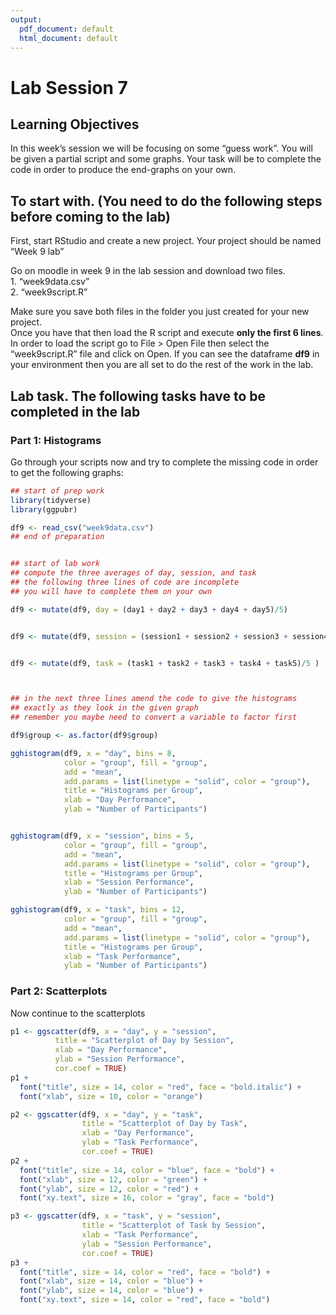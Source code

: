```yaml
---
output:
  pdf_document: default
  html_document: default
---
```

# Lab Session 7 {#Week9}

## Learning Objectives
In this week's session we will be focusing on some "guess work". You will be given a partial script and some graphs. Your task will be to complete the code in order to produce the end-graphs on your own.
  

## To start with. (You need to do the following steps before coming to the lab)
First, start RStudio and create a new project. Your project should be named "Week 9 lab"

Go on moodle in week 9 in the lab session and download two files.  
1. "week9data.csv"   
2. "week9script.R"  

Make sure you save both files in the folder you just created for your new project.  
Once you have that then load the R script and execute **only the first 6 lines**.
In order to load the script go to File > Open File then select the "week9script.R" file and click on Open. If you can see the dataframe **df9** in your environment then you are all set to do the rest of the work in the lab.


## Lab task. The following tasks have to be completed in the lab   
### Part 1: Histograms

Go through your scripts now and try to complete the missing code in order to get the following graphs:

```r
## start of prep work
library(tidyverse)
library(ggpubr)

df9 <- read_csv("week9data.csv")
## end of preparation


## start of lab work
## compute the three averages of day, session, and task
## the following three lines of code are incomplete
## you will have to complete them on your own

df9 <- mutate(df9, day = (day1 + day2 + day3 + day4 + day5)/5)


df9 <- mutate(df9, session = (session1 + session2 + session3 + session4)/4)


df9 <- mutate(df9, task = (task1 + task2 + task3 + task4 + task5)/5 )



## in the next three lines amend the code to give the histograms
## exactly as they look in the given graph
## remember you maybe need to convert a variable to factor first

df9$group <- as.factor(df9$group)

gghistogram(df9, x = "day", bins = 8, 
            color = "group", fill = "group",
            add = "mean", 
            add.params = list(linetype = "solid", color = "group"),
            title = "Histograms per Group",
            xlab = "Day Performance",
            ylab = "Number of Participants")


gghistogram(df9, x = "session", bins = 5, 
            color = "group", fill = "group",
            add = "mean", 
            add.params = list(linetype = "solid", color = "group"),
            title = "Histograms per Group",
            xlab = "Session Performance",
            ylab = "Number of Participants")

gghistogram(df9, x = "task", bins = 12, 
            color = "group", fill = "group",
            add = "mean", 
            add.params = list(linetype = "solid", color = "group"),
            title = "Histograms per Group",
            xlab = "Task Performance",
            ylab = "Number of Participants")

```

### Part 2: Scatterplots

Now continue to the scatterplots

```r
p1 <- ggscatter(df9, x = "day", y = "session",
          title = "Scatterplot of Day by Session",
          xlab = "Day Performance",
          ylab = "Session Performance",
          cor.coef = TRUE) 
p1 + 
  font("title", size = 14, color = "red", face = "bold.italic") +
  font("xlab", size = 10, color = "orange") 
```

```r
p2 <- ggscatter(df9, x = "day", y = "task",
                title = "Scatterplot of Day by Task",
                xlab = "Day Performance",
                ylab = "Task Performance",
                cor.coef = TRUE) 
p2 + 
  font("title", size = 14, color = "blue", face = "bold") +
  font("xlab", size = 12, color = "green") +
  font("ylab", size = 12, color = "red") + 
  font("xy.text", size = 16, color = "gray", face = "bold")


```

```r
p3 <- ggscatter(df9, x = "task", y = "session",
                title = "Scatterplot of Task by Session",
                xlab = "Task Performance",
                ylab = "Session Performance",
                cor.coef = TRUE) 
p3 + 
  font("title", size = 14, color = "red", face = "bold") +
  font("xlab", size = 14, color = "blue") +
  font("ylab", size = 14, color = "blue") + 
  font("xy.text", size = 14, color = "red", face = "bold")


```

